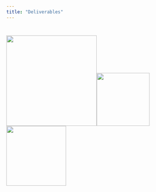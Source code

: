 ```yaml
---
title: "Deliverables"
---
```


# ![](clipboard-2104634892.png){width="239"}![](WhatsApp%20Image%202025-06-27%20at%206.17.36%20PM.png){width="140"} ![](images/clipboard-4052883223.png){width="158"}
